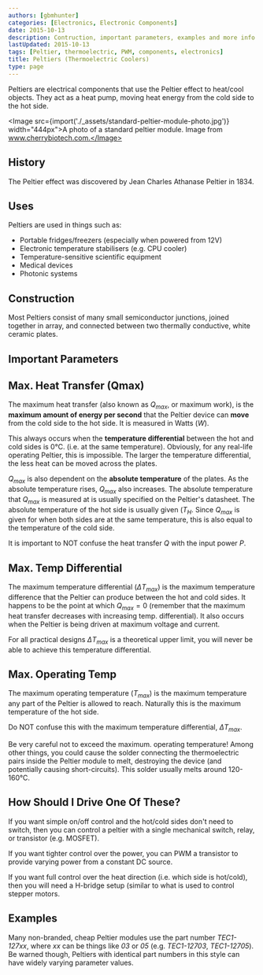 ```yaml
---
authors: [gbmhunter]
categories: [Electronics, Electronic Components]
date: 2015-10-13
description: Contruction, important parameters, examples and more info on Peltiers (thermoelectric coolers).
lastUpdated: 2015-10-13
tags: [Peltier, thermoelectric, PWM, components, electronics]
title: Peltiers (Thermoelectric Coolers)
type: page
---
```


Peltiers are electrical components that use the Peltier effect to heat/cool objects. They act as a heat pump, moving heat energy from the cold side to the hot side.

<Image src={import('./_assets/standard-peltier-module-photo.jpg')} width="444px">A photo of a standard peltier module. Image from www.cherrybiotech.com.</Image>

## History

The Peltier effect was discovered by Jean Charles Athanase Peltier in 1834.

## Uses

Peltiers are used in things such as:

<ul>
  <li>Portable fridges/freezers (especially when powered from 12V)</li>
  <li>Electronic temperature stabilisers (e.g. CPU cooler)</li>
  <li>Temperature-sensitive scientific equipment</li>
  <li>Medical devices</li>
  <li>Photonic systems</li>
</ul>

## Construction

Most Peltiers consist of many small semiconductor junctions, joined together in array, and connected between two thermally conductive, white ceramic plates.

## Important Parameters

## Max. Heat Transfer (Qmax)

The maximum heat transfer (also known as $Q_{max}$, or maximum work), is the **maximum amount of energy per second** that the Peltier device can **move** from the cold side to the hot side. It is measured in Watts ($W$).

This always occurs when the **temperature differential** between the hot and cold sides is 0°C. (i.e. at the same temperature). Obviously, for any real-life operating Peltier, this is impossible. The larger the temperature differential, the less heat can be moved across the plates.

$Q_{max}$ is also dependent on the **absolute temperature** of the plates. As the absolute temperature rises, $Q_{max}$ also increases. The absolute temperature that $Q_{max}$ is measured at is usually specified on the Peltier's datasheet. The absolute temperature of the hot side is usually given ($T_H$. Since $Q_{max}$ is given for when both sides are at the same temperature, this is also equal to the temperature of the cold side.

It is important to NOT confuse the heat transfer $Q$ with the input power $P$.

## Max. Temp Differential

The maximum temperature differential ($\Delta T_{max}$) is the maximum temperature difference that the Peltier can produce between the hot and cold sides. It happens to be the point at which $Q_{max} = 0$ (remember that the maximum heat transfer decreases with increasing temp. differential). It also occurs when the Peltier is being driven at maximum voltage and current.

For all practical designs $\Delta T_{max}$ is a theoretical upper limit, you will never be able to achieve this temperature differential.

## Max. Operating Temp

The maximum operating temperature ($T_{max}$) is the maximum temperature any part of the Peltier is allowed to reach. Naturally this is the maximum temperature of the hot side.

Do NOT confuse this with the maximum temperature differential, $\Delta T_{max}$.

Be very careful not to exceed the maximum. operating temperature! Among other things, you could cause the solder connecting the thermoelectric pairs inside the Peltier module to melt, destroying the device (and potentially causing short-circuits). This solder usually melts around 120-160°C.

## How Should I Drive One Of These?

If you want simple on/off control and the hot/cold sides don't need to switch, then you can control a peltier with a single mechanical switch, relay, or transistor (e.g. MOSFET).

If you want tighter control over the power, you can PWM a transistor to provide varying power from a constant DC source.

If you want full control over the heat direction (i.e. which side is hot/cold), then you will need a H-bridge setup (similar to what is used to control stepper motors.

## Examples

Many non-branded, cheap Peltier modules use the part number _TEC1-127xx_, where _xx_ can be things like _03_ or _05_ (e.g. _TEC1-12703_, _TEC1-12705_). Be warned though, Peltiers with identical part numbers in this style can have widely varying parameter values.
